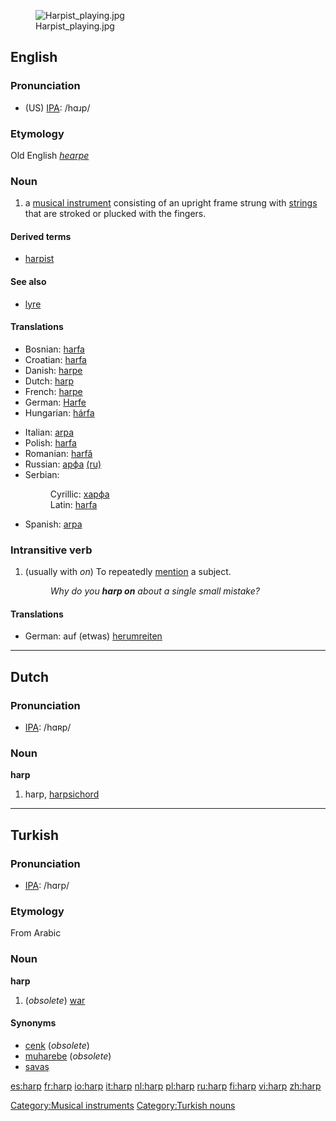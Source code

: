 {{wikipedia}}
{{see|Harp}}
[[Image:Harpist playing.jpg|thumb]]
==English==

===Pronunciation===
*(US) [[IPA]]: /hɑɹp/
===Etymology===
Old English ''[[hearpe]]''

===Noun===
{{en-noun-reg}}
#a [[musical instrument]] consisting of an upright frame strung with [[string]]s that are stroked or plucked with the fingers.

====Derived terms====
*[[harpist]]

====See also====
*[[lyre]]


====Translations====
{{top}}
*Bosnian: [[harfa#Bosnian|harfa]] {{f}}
*Croatian: [[harfa#Croatian|harfa]] {{f}}
*Danish: [[harpe]]
*Dutch: [[harp#Dutch|harp]] {{f}}
*French: [[harpe]] {{f}}
*German: [[Harfe]] {{f}}
*Hungarian: [[hárfa]]
{{mid}}
*Italian: [[arpa]] {{f}}
*Polish: [[harfa]] {{f}}
*Romanian: [[harfă]] {{f}}
*Russian: [[арфа]] {{f}} [[:ru:арфа|(ru)]]
*Serbian:
*:Cyrillic: [[харфа#Serbian|харфа]] {{f}}
*:Latin: [[harfa#Serbian|harfa]] {{f}}
*Spanish: [[arpa]] {{f}}
{{bottom}}

[[Category:Musical instruments]]

===Intransitive verb===
{{en-verb}}

#(usually with ''on'') To repeatedly [[mention]] a subject.
#:''Why do you '''harp on''' about a single small mistake?''

====Translations====
{{top}}
*German: auf (etwas) [[herumreiten]]
{{mid}}
{{bottom}}

----

==Dutch==
===Pronunciation===
*[[IPA]]: /hɑʀp/

===Noun===
'''harp''' {{f}}

# harp, [[harpsichord]]

----

==Turkish==
===Pronunciation===
*[[IPA]]: /hɑrp/
===Etymology===
From Arabic
===Noun===
'''harp'''

# (''obsolete'') [[war]]

====Synonyms====
*[[cenk]] (''obsolete'')
*[[muharebe]] (''obsolete'')
*[[savaş]]

[[Category:Turkish nouns]]

[[es:harp]]
[[fr:harp]]
[[io:harp]]
[[it:harp]]
[[nl:harp]]
[[pl:harp]]
[[ru:harp]]
[[fi:harp]]
[[vi:harp]]
[[zh:harp]]